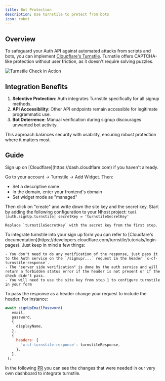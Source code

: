 ```yaml
---
title: Bot Protection
description: Use turnstile to protect from bots
icon: robot
---
```


## Overview

To safeguard your Auth API against automated attacks from scripts and bots, you can implement [Cloudflare's Turnstile](https://www.cloudflare.com/en-gb/products/turnstile/). Turnstile offers CAPTCHA-like protection without user friction, as it doesn't require solving puzzles.

![Turnstile Check in Action](/images/guides/auth/turnstile/turnstile.gif)

## Integration Benefits

1. **Selective Protection**: Auth integrates Turnstile specifically for all signup methods.
2. **API Accessibility**: Other API endpoints remain accessible for legitimate programmatic use.
3. **Bot Deterrence**: Manual verification during signup discourages unwanted bot activity.

This approach balances security with usability, ensuring robust protection where it matters most.

## Guide

<Steps>
  <Step title="Create a widget on Cloudflare">
  Sign up on [Cloudflare](https://dash.cloudflare.com) if you haven't already.

  Go to your account -> Turnstile -> Add Widget. Then:
  - Set a descriptive name
  - In the domain, enter your frontend's domain
  - Set widget mode as "managed"

  Then click on "create" and write down the site key and the secret key.
  </Step>
  <Step title="Enable Turnstile integration on auth">
    Start by adding the following configuration to your Nhost project:
    <Tabs>
    <Tab title="Config">
    ```toml
    [auth.signUp.turnstile]
    secretKey = 'turnstileSecretKey'
    ```
    </Tab>
    </Tabs>

    Replace `turnstileSecretKey` with the secret key from the first step.
  </Step>

  <Step title="Integrate turnstile into your sign up form">
    To integrate turnstile into your sign up form you can refer to [Cloudfare's documentation](https://developers.cloudflare.com/turnstile/tutorials/login-pages). Just keep in mind a few things:

    - You don't need to do any verification of the response, just pass it to the Auth service on the `/signup/...` request in the header `x-cf-turnstile-response`.
    - The "server side verification" is done by the auth service and will return a forbidden status error if the header is not present or if the check didn't pass.
    - You will need to use the site key from step 1 to configure turnstile in your form
  </Step>

  <Step title="Pass turnstile's response to the signup request">
  To pass the response as a header change your request to include the header. For instance:

  ```js
  await signUpEmailPassword(
     email,
     password,
     {
       displayName,
     },
     {
       headers: {
         'x-cf-turnstile-response': turnstileResponse,
       },
     },
   );
  ```

  In the following [PR](https://github.com/nhost/nhost/pull/2895/files#diff-fc2b5989e3bbafda1d3d8b2317d24c39ef2b8cec0c4dc410170fa2da13464f68) you can see the changes that were needed in our very own dashboard to integrate turnstile.
  </Step>
</Steps>
